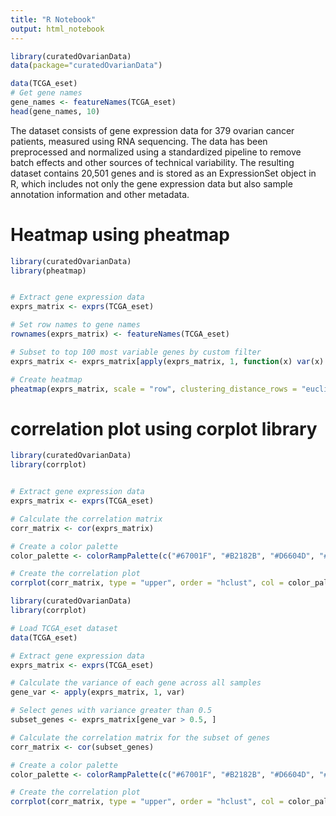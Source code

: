 ```yaml
---
title: "R Notebook"
output: html_notebook
---
```


```r
library(curatedOvarianData)
data(package="curatedOvarianData")
```

```r
data(TCGA_eset) 
# Get gene names
gene_names <- featureNames(TCGA_eset)
head(gene_names, 10)
```

The dataset consists of gene expression data for 379 ovarian cancer patients, measured using RNA sequencing. The data has been preprocessed and normalized using a standardized pipeline to remove batch effects and other sources of technical variability. The resulting dataset contains 20,501 genes and is stored as an ExpressionSet object in R, which includes not only the gene expression data but also sample annotation information and other metadata.

# Heatmap using pheatmap
```r

library(curatedOvarianData)
library(pheatmap)


# Extract gene expression data
exprs_matrix <- exprs(TCGA_eset)

# Set row names to gene names
rownames(exprs_matrix) <- featureNames(TCGA_eset)

# Subset to top 100 most variable genes by custom filter
exprs_matrix <- exprs_matrix[apply(exprs_matrix, 1, function(x) var(x) > 0.5), ][1:100, ]

# Create heatmap
pheatmap(exprs_matrix, scale = "row", clustering_distance_rows = "euclidean", show_rownames = FALSE)

```
# correlation plot using corplot library
```r
library(curatedOvarianData)
library(corrplot)


# Extract gene expression data
exprs_matrix <- exprs(TCGA_eset)

# Calculate the correlation matrix
corr_matrix <- cor(exprs_matrix)

# Create a color palette
color_palette <- colorRampPalette(c("#67001F", "#B2182B", "#D6604D", "#F4A582", "#FDDBC7", "#FFFFFF", "#D1E5F0", "#92C5DE", "#4393C3", "#2166AC", "#053061"))(n = 100)

# Create the correlation plot
corrplot(corr_matrix, type = "upper", order = "hclust", col = color_palette, tl.col = "black")

```
```r
library(curatedOvarianData)
library(corrplot)

# Load TCGA_eset dataset
data(TCGA_eset)

# Extract gene expression data
exprs_matrix <- exprs(TCGA_eset)

# Calculate the variance of each gene across all samples
gene_var <- apply(exprs_matrix, 1, var)

# Select genes with variance greater than 0.5
subset_genes <- exprs_matrix[gene_var > 0.5, ]

# Calculate the correlation matrix for the subset of genes
corr_matrix <- cor(subset_genes)

# Create a color palette
color_palette <- colorRampPalette(c("#67001F", "#B2182B", "#D6604D", "#F4A582", "#FDDBC7", "#FFFFFF", "#D1E5F0", "#92C5DE", "#4393C3", "#2166AC", "#053061"))(n = 100)

# Create the correlation plot
corrplot(corr_matrix, type = "upper", order = "hclust", col = color_palette, tl.col = "black")

```

